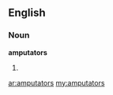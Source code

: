 ==English==

===Noun===
'''amputators'''

# {{plural of|[[amputator]]}}

[[ar:amputators]]
[[my:amputators]]
